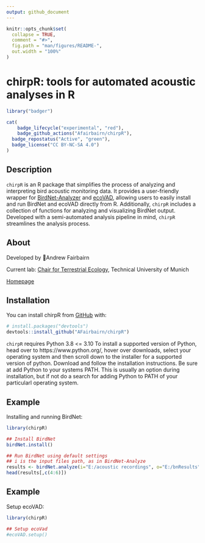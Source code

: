 ```yaml
---
output: github_document
---
```


<!-- README.md is generated from README.Rmd. Please edit that file -->

```r
knitr::opts_chunk$set(
  collapse = TRUE,
  comment = "#>",
  fig.path = "man/figures/README-",
  out.width = "100%"
)
```

# chirpR: tools for automated acoustic analyses in R

<!-- badges: start -->
```r
library("badger")
```

```r
cat(
	badge_lifecycle("experimental", "red"),
	badge_github_actions("Afairbairn/chirpR"),
  badge_repostatus("Active", "green"),
  badge_license("CC BY-NC-SA 4.0")
)
```
<!-- badges: end -->

## Description

`chirpR` is an R package that simplifies the process of analyzing and interpreting bird acoustic monitoring data. It provides a user-friendly wrapper for [BirdNet-Analyzer](https://github.com/kahst/BirdNET-Analyzer) and [ecoVAD](https://github.com/NINAnor/ecoVAD), allowing users to easily install and run BirdNet and ecoVAD directly from R. Additionally, `chirpR` includes a collection of functions for analyzing and visualizing BirdNet output. Developed with a semi-automated analysis pipeline in mind, `chirpR` streamlines the analysis process.

## About

Developed by 🦜Andrew Fairbairn

Current lab: [Chair for Terrestrial Ecology](https://www3.ls.tum.de/en/toek/home/), Technical University of Munich

[Homepage](https://afairbairn.com/)


## Installation

You can install chirpR from [GitHub](https://github.com/) with:

``` r
# install.packages("devtools")
devtools::install_github("AFairbairn/chirpR")
```

`chirpR` requires Python 3.8 <= 3.10
To install a supported version of Python, head over to https://www.python.org/, hover over downloads, select your operating system and then scroll down to the installer for a supported version of python. Download and follow the installation instructions. Be sure at add Python to your systems PATH. This is usually an option during installation, but if not do a search for adding Python to PATH of your particularl operating system.

## Example

Installing and running BirdNet:

```r
library(chirpR)

## Install BirdNet
birdNet.install()

## Run BirdNet using default settings
## i is the input files path, as in BirdNet-Analyze
results <- birdNet.analyze(i="E:/acoustic recordings", o="E:/bnResults")
head(results[,c(4:6)])
```


## Example

Setup ecoVAD:

```r
library(chirpR)

## Setup ecoVad
#ecoVAD.setup()

```
